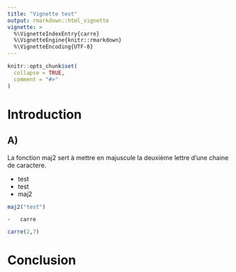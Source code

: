 ```yaml
---
title: "Vignette test"
output: rmarkdown::html_vignette
vignette: >
  %\VignetteIndexEntry{carre}
  %\VignetteEngine{knitr::rmarkdown}
  %\VignetteEncoding{UTF-8}
---
```


```r
knitr::opts_chunk$set(
  collapse = TRUE,
  comment = "#>"
)
```

# Introduction

## A)

La fonction maj2 sert à mettre en majuscule la deuxième lettre d'une chaine de caractere. 

- test 
- test 
- maj2

```r
maj2("test")
```

```         
-   carre
```

```r

carre(2,7)

```

# Conclusion
